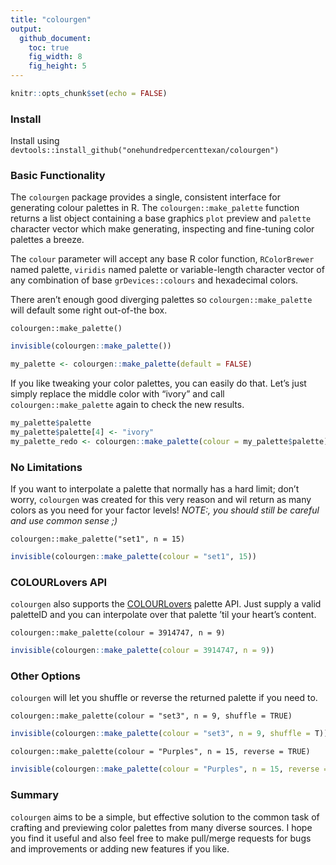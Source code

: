 ```yaml
---
title: "colourgen"
output: 
  github_document:
    toc: true
    fig_width: 8
    fig_height: 5
---
```


```r
knitr::opts_chunk$set(echo = FALSE)
```

### Install

Install using `devtools::install_github("onehundredpercenttexan/colourgen")`

### Basic Functionality

The `colourgen` package provides a single, consistent interface for generating colour palettes in R.
The `colourgen::make_palette` function returns a list object containing a base graphics `plot` preview and `palette` character vector which make generating, inspecting and fine-tuning color palettes a breeze.

The `colour` parameter will accept any base R color function, `RColorBrewer` named palette, `viridis` named palette or variable-length character vector of any combination of base `grDevices::colours` and hexadecimal colors. 

There aren't enough good diverging palettes so `colourgen::make_palette` will default some right out-of-the box.

`colourgen::make_palette()`
```r
invisible(colourgen::make_palette())
```

```r
my_palette <- colourgen::make_palette(default = FALSE)
```

If you like tweaking your color palettes, you can easily do that. Let's just simply replace the middle color with "ivory" and call `colourgen::make_palette` again to check the new results.

```r
my_palette$palette
my_palette$palette[4] <- "ivory"
my_palette_redo <- colourgen::make_palette(colour = my_palette$palette)
```


### No Limitations

If you want to interpolate a palette that normally has a hard limit; don't worry, `colourgen` was created for this very reason and wil return as many colors as you need for your factor levels! *NOTE:, you should still be careful and use common sense ;)*

`colourgen::make_palette("set1", n = 15)`

```r
invisible(colourgen::make_palette(colour = "set1", 15))
```


### COLOURLovers API

`colourgen` also supports the [COLOURLovers](http://www.colourlovers.com/palettes) palette API. Just supply a valid paletteID and you can interpolate over that palette 'til your heart's content.

`colourgen::make_palette(colour = 3914747, n = 9)`

```r
invisible(colourgen::make_palette(colour = 3914747, n = 9))
```


### Other Options

`colourgen` will let you shuffle or reverse the returned palette if you need to.

`colourgen::make_palette(colour = "set3", n = 9, shuffle = TRUE)`

```r
invisible(colourgen::make_palette(colour = "set3", n = 9, shuffle = T))
```


`colourgen::make_palette(colour = "Purples", n = 15, reverse = TRUE)`

```r
invisible(colourgen::make_palette(colour = "Purples", n = 15, reverse = T))
```


### Summary

`colourgen` aims to be a simple, but effective solution to the common task of crafting and previewing color palettes from many diverse sources. I hope you find it useful and also feel free to make pull/merge requests for bugs and improvements or adding new features if you like. 
